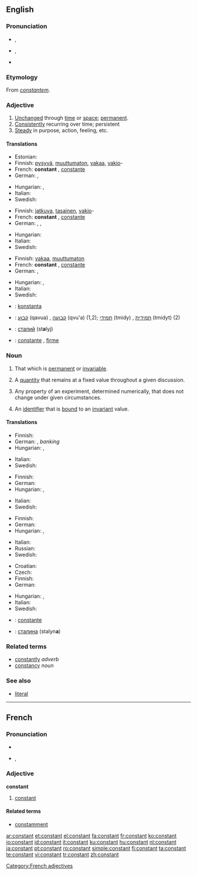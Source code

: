 ==English==

===Pronunciation===
* {{a|RP}} {{IPA|/ˈkɒnstənt/}}, {{SAMPA|/"kQnst@nt/}}
* {{a|US}} {{IPA|/ˈkɑnstənt/}}, {{SAMPA|/"kAnst@nt/}}
* {{audio|en-us-constant.ogg|Audio (US)}}

===Etymology===
From {{etyl|la}} ''[[constantem]]''.

===Adjective===
{{en-adj}}

# [[unchanged|Unchanged]] through [[time]] or [[space]]; [[permanent]].
# [[consistently|Consistently]] recurring over time; persistent
# [[steady|Steady]] in purpose, action, feeling, etc.

====Translations====
{{trans-top|unchanged through time}}
* Estonian: {{t|et|püsiv}}
* Finnish: [[pysyvä]], [[muuttumaton]], [[vakaa]], [[vakio]]-
* French: '''constant''' {{m}}, [[constante]] {{f}}
* German: {{t+|de|beständig}}, {{t+|de|konstant}}
{{trans-mid}}
* Hungarian: {{t+|hu|állandó}}, {{t+|hu|változatlan}}
* Italian: {{t+|it|costante}}
* Swedish: {{t+|sv|konstant}}
{{trans-bottom}}

{{trans-top|consistently recurring over time}}
* Finnish: [[jatkuva]], [[tasainen]], [[vakio]]-
* French: '''constant''' {{m}}, [[constante]] {{f}}
* German: {{t+|de|regelmäßig}}, {{t+|de|ständig}}, {{t+|de|stetig}}
{{trans-mid}}
* Hungarian: {{t+|hu|folytonos}}
* Italian: {{t+|it|costante}}
* Swedish: {{t+|sv|konstant}}
{{trans-bottom}}

{{trans-top|steady}}
* Finnish: [[vakaa]], [[muuttumaton]]
* French: '''constant''' {{m}}, [[constante]] {{f}}
* German: {{t+|de|konstant}}, {{t+|de|fest}}
{{trans-mid}}
* Hungarian: {{t|hu|állhatatos}}, {{t|hu|kitartó}}
* Italian: {{t+|it|costante}}
* Swedish: {{t+|sv|konstant}}
{{trans-bottom}}

{{checktrans-top}}
* {{ttbc|Esperanto}}: [[konstanta]]
* {{ttbc|Hebrew}}: [[קבוע]] (qavua) {{m}}, [[קבועה]] (qvu'a) {{f}} (1,2); [[תמידי]] (tmidy) {{m}}, [[תמידית]] (tmidyt) {{f}} (2)
* {{ttbc|Ukrainian}}: [[сталий]] {{m}} (st'''a'''lyj)
* {{ttbc|Spanish}}: [[constante]] {{m|f}}, [[firme]] {{m|f}}
{{trans-bottom}}

===Noun===
{{en-noun}}

# That which is [[permanent]] or [[invariable]].
# {{algebra}} A [[quantity]] that remains at a fixed value throughout a given discussion.
# {{science}} Any property of an experiment, determined numerically, that does not change under given circumstances.
# {{computing}} An [[identifier]] that is [[bound]] to an [[invariant]] value.

====Translations====
{{trans-top|that which is permanent or invariable}}
* Finnish: {{t+|fi|vakio}}
* German: {{t+|de|Konstante|f}}, {{t+|de|Fixwert|m}} ''banking''
* Hungarian: {{t+|hu|állandó}}, {{t|hu|konstans}}
{{trans-mid}}
* Italian: {{t+|it|costante|f}}
* Swedish: {{t+|sv|konstant|c}}
{{trans-bottom}}

{{trans-top|algebra: quantity that remains fixed}}
* Finnish: {{t+|fi|vakio}}
* German: {{t+|de|Konstante|f}}
* Hungarian: {{t+|hu|állandó}}, {{t|hu|konstans}}
{{trans-mid}}
* Italian: {{t+|it|costante|f}}
* Swedish: {{t+|sv|konstant|c}}
{{trans-bottom}}

{{trans-top|science: property that does not change}}
* Finnish: {{t+|fi|vakio}}
* German: {{t+|de|Konstante|f}}
* Hungarian: {{t+|hu|állandó}}, {{t|hu|konstans}}
{{trans-mid}}
* Italian: {{t+|it|costante|f}}
* Russian: {{t+|ru|постоянная|f|sc=Cyrl}}
* Swedish: {{t+|sv|konstant|c}}
{{trans-bottom}}

{{trans-top|identifier that is bound to an invariant value}}
* Croatian: {{t-|hr|konstanta|f}}
* Czech: {{t-|cs|konstanta|f}}
* Finnish: {{t+|fi|vakio}}
* German: {{t+|de|Konstante|f}}
{{trans-mid}}
* Hungarian: {{t+|hu|állandó}}, {{t|hu|konstans}}
* Italian: {{t+|it|costante|f}}
* Swedish: {{t+|sv|konstant|c}}
{{trans-bottom}}

{{checktrans-top}}
* {{ttbc|French}}: [[constante]] {{f}}
* {{ttbc|Ukrainian}}: [[сталина]] {{f}} (stalyn'''a''')
{{trans-bottom}}

===Related terms===
* [[constantly]] ''adverb''
* [[constancy]] ''noun''

===See also===
* {{computing}} [[literal]]

----

==French==

===Pronunciation===
* {{audio|Fr-constant.ogg|audio}}
* {{IPA|lang=fr|/kɔ̃s.tɑ̃/}}, {{SAMPA|/kO~s.tA~/}}

===Adjective===
{{fr-infl-adj|sm=constant|sf=constante|pm=constants|pf=constantes|smp=kɔ̃s.tɑ̃|sfp=kɔ̃s.tɑ̃t|pmp=kɔ̃s.tɑ̃|pfp=kɔ̃s.tɑ̃t}}
{{fr-adj}}
'''constant'''

# [[#Adjective|constant]]

====Related terms====
* [[constamment]]

[[Category:French adjectives]]

[[ar:constant]]
[[et:constant]]
[[el:constant]]
[[fa:constant]]
[[fr:constant]]
[[ko:constant]]
[[io:constant]]
[[id:constant]]
[[it:constant]]
[[ku:constant]]
[[hu:constant]]
[[nl:constant]]
[[ja:constant]]
[[pt:constant]]
[[ro:constant]]
[[simple:constant]]
[[fi:constant]]
[[ta:constant]]
[[te:constant]]
[[vi:constant]]
[[tr:constant]]
[[zh:constant]]